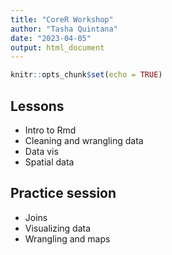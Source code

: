 ```yaml
---
title: "CoreR Workshop"
author: "Tasha Quintana"
date: "2023-04-05"
output: html_document
---
```


```r
knitr::opts_chunk$set(echo = TRUE)
```

## Lessons

- Intro to Rmd
- Cleaning and wrangling data
- Data vis
- Spatial data

## Practice session

- Joins
- Visualizing data
- Wrangling and maps